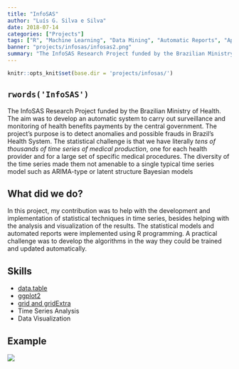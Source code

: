 ```yaml
---
title: "InfoSAS"
author: "Luís G. Silva e Silva"
date: 2018-07-14
categories: ["Projects"]
tags: ["R", "Machine Learning", "Data Mining", "Automatic Reports", "Applied Statistics"]
banner: "projects/infosas/infosas2.png"
summary: "The InfoSAS Research Project funded by the Brazilian Ministry of Health. The aim was to develop an automatic system to carry out surveillance and monitoring of health benefits payments by the central government. The project's purpose is to detect anomalies and possible frauds in Brazil's Health System."
---
```


```r
knitr::opts_knit$set(base.dir = 'projects/infosas/')
```

## `rwords('InfoSAS')`

The InfoSAS Research Project funded by the Brazilian Ministry of Health. The aim was to develop an automatic system to carry out surveillance and monitoring of health benefits payments by the central government. The project's purpose is to detect anomalies and possible frauds in Brazil's Health System. The statistical challenge is that we have literally *tens of thousands of time series of medical production*, one for each health provider and for a large set of specific medical procedures. The diversity of the time series made them not amenable to a single typical time series model such as ARIMA-type or latent structure Bayesian models

## What did we do?

In this project, my contribution was to help with the development and implementation of statistical techniques in time series, besides helping with the analysis and visualization of the results. The statistical models and automated reports were implemented using R programming. A practical challenge was to develop the algorithms in the way they could be trained and updated automatically.

## Skills

+ [data.table](https://cran.r-project.org/web/packages/data.table/index.html)
+ [ggplot2](https://ggplot2.tidyverse.org/)
+ [grid and gridExtra](https://cran.r-project.org/web/packages/gridExtra/index.html)
+ Time Series Analysis
+ Data Visualization

## Example

![](infosas-example.png)




















